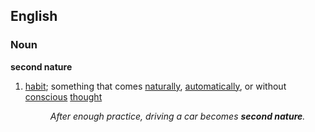 ==English==
===Noun===
'''second nature'''
#{{idiom}} [[habit]]; something that comes [[naturally]], [[automatic]]ally, or without [[conscious]] [[thought]]
#:''After enough practice, driving a car becomes '''second nature'''.''